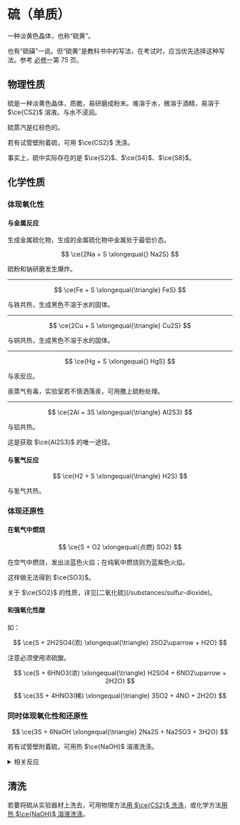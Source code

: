 
# 硫（单质）

一种淡黄色晶体，也称“硫黄”。

<Callout type="info">
  也有“硫磺”一说。但“硫黄”是教科书中的写法，在考试时，应当优先选择这种写法。参考
  <abbr title="普通高中教科书 · 化学必修 第一册">必修一</abbr>第 75 页。
</Callout>

## 物理性质

硫是一种淡黄色晶体，质脆，易研磨成粉末。难溶于水，微溶于酒精，易溶于 $\ce{CS2}$ 溶液。与水不浸润。

硫蒸汽是红棕色的。

<Callout type="info">若有试管壁附着硫，可用 $\ce{CS2}$ 洗涤。</Callout>

<Callout type="info">
  事实上，硫中实际存在的是 $\ce{S2}$、$\ce{S4}$、$\ce{S8}$。
</Callout>

## 化学性质

### 体现氧化性

#### 与金属反应

生成金属硫化物，生成的金属硫化物中金属处于最低价态。

$$
\ce{2Na + S \xlongequal{} Na2S}
$$

硫粉和钠研磨发生爆炸。

---

$$
\ce{Fe + S \xlongequal{\triangle} FeS}
$$

与铁共热，生成黑色不溶于水的固体。

---

$$
\ce{2Cu + S \xlongequal{\triangle} Cu2S}
$$

与铜共热，生成黑色不溶于水的固体。

---

$$
\ce{Hg + S \xlongequal{} HgS}
$$

与汞反应。

<Callout type="info">
  汞蒸气有毒，实验室若不慎洒落汞，可用撒上硫粉处理。
</Callout>

---

$$
\ce{2Al + 3S \xlongequal{\triangle} Al2S3}
$$

与铝共热。

<Callout type="warning">这是获取 $\ce{Al2S3}$ 的唯一途径。</Callout>

#### 与氢气反应

$$
\ce{H2 + S \xlongequal{\triangle} H2S}
$$

与氢气共热。

### 体现还原性

#### 在氧气中燃烧

$$
\ce{S + O2 \xlongequal{点燃} SO2}
$$

在空气中燃烧，发出淡蓝色火焰；在纯氧中燃烧则为蓝紫色火焰。

<Callout type="warning">这样做无法得到 $\ce{SO3}$。</Callout>

<Callout type="info">
  关于 $\ce{SO2}$ 的性质，详见[二氧化硫](/substances/sulfur-dioxide)。
</Callout>

#### 和强氧化性酸

如：

$$
\ce{S + 2H2SO4(浓) \xlongequal{\triangle} 3SO2\uparrow + H2O}
$$

<Callout type="warning">注意必须使用浓硫酸。</Callout>

$$
\ce{S + 6HNO3(浓) \xlongequal{\triangle} H2SO4 + 6NO2\uparrow + 2H2O}
$$

$$
\ce{3S + 4HNO3(稀) \xlongequal{\triangle} 3SO2 + 4NO + 2H2O}
$$

### 同时体现氧化性和还原性

$$
\ce{3S + 6NaOH \xlongequal{\triangle} 2Na2S + Na2SO3 + 3H2O}
$$

<Callout type="info">若有试管壁附着硫，可用热 $\ce{NaOH}$ 溶液洗涤。</Callout>

<details>
  <summary>相关反应</summary>
  $$
  \ce{Na2S + H2SO4 \xlongequal{} H2S\uparrow + Na2SO4}
  $$
  $$
  \ce{Na2SO3 + H2SO4 \xlongequal{} Na2SO4 + SO2\uparrow + H2O}
  $$
  $$
  \ce{2Na2S + Na2SO3 + 3H2SO4 \xlongequal{} 3S\downarrow + 3Na2SO4 + 3H2O}
  $$
</details>

## 清洗

若要将硫从实验器材上洗去，可用物理方法[用 $\ce{CS2}$ 洗涤](#物理性质)，或化学方法[用热 $\ce{NaOH}$ 溶液洗涤](#同时体现氧化性和还原性)。
